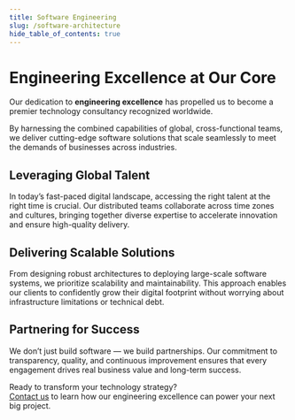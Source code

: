 ```yaml
---
title: Software Engineering
slug: /software-architecture
hide_table_of_contents: true
---
```


# Engineering Excellence at Our Core

Our dedication to **engineering excellence** has propelled us to become a premier technology consultancy recognized worldwide. 

By harnessing the combined capabilities of global, cross-functional teams, we deliver cutting-edge software solutions that scale seamlessly to meet the demands of businesses across industries.



## Leveraging Global Talent

In today’s fast-paced digital landscape, accessing the right talent at the right time is crucial. Our distributed teams collaborate across time zones and cultures, bringing together diverse expertise to accelerate innovation and ensure high-quality delivery.



## Delivering Scalable Solutions

From designing robust architectures to deploying large-scale software systems, we prioritize scalability and maintainability. This approach enables our clients to confidently grow their digital footprint without worrying about infrastructure limitations or technical debt.



## Partnering for Success

We don’t just build software — we build partnerships. Our commitment to transparency, quality, and continuous improvement ensures that every engagement drives real business value and long-term success.



Ready to transform your technology strategy?  
[Contact us](/contact) to learn how our engineering excellence can power your next big project.
